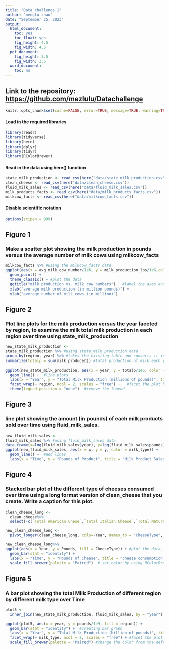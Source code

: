 ```yaml
---
title: "Data challenge 1"
author: "menglu zhao"
date: "September 25, 2023"
output:
  html_document:
    toc: yes
    toc_float: yes
    fig_height: 4.5
    fig_width: 4.5
  pdf_document:
    fig_height: 3.5
    fig_width: 3.5
  word_document:
    toc: no
---
```


## Link to the repository: <https://github.com/mezlulu/Datachallenge>
```r
knitr::opts_chunk$set(cache=FALSE, error=TRUE, message=TRUE, warning=TRUE)
```

#### Load in the required libraries
```r
library(readr)
library(tidyverse)
library(here)
library(dplyr)
library(tidyr)
library(RColorBrewer)
```

#### Read in the data using here() function
```r
state_milk_production <- read_csv(here("data/state_milk_production.csv"))
clean_cheese <- read_csv(here("data/clean_cheese.csv"))
fluid_milk_sales <- read_csv(here("data/fluid_milk_sales.csv"))
milk_products_facts <- read_csv(here("data/milk_products_facts.csv"))
milkcow_facts <- read_csv(here("data/milkcow_facts.csv"))
```

#### Disable scientific notation
```r
options(scipen = 999) 
```

## Figure 1
### Make a scatter plot showing the milk production in pounds versus the average number of milk cows using milkcow_facts

```r
milkcow_facts %>% #using the milkcow_facts data
ggplot(aes(x = avg_milk_cow_number/1e6, y = milk_production_lbs/1e6,color= year)) + #the x-axis will be the number of milk cows (in millions) and the y-axis will be milk production (in millions of pounds)
  geom_point() + 
  theme_classic() + #plot the data 
  ggtitle("milk production vs. milk cow numbers") + #label the axes and title the plot
  xlab("average milk production (in million pounds)") +
  ylab("average number of milk cows (in million)")
```

## Figure 2
### Plot line plots for the milk production versus the year faceted by region, to examine the milk total milk production in each region over time using state_milk_production

```r
new_state_milk_production <- 
state_milk_production %>% #using state_milk_production data
group_by(region, year) %>% #takes the existing table and converts it into a grouped table
summarize(totalp = sum(milk_produced)) #total production of milk each year by region 
  
ggplot(new_state_milk_production, aes(x = year, y = totalp/1e6, color = region)) +
  geom_line() +  #line plots
  labs(x = "Year", y = "Total Milk Production (millions of pounds)", title = "Total Milk Production by Region Over Time") + #label the axes and title the plot
  facet_wrap(~ region, ncol = 2, scales = "free") +   #facet the plot by region
  theme(legend.position = "none")  #remove the legend
```

## Figure 3
### line plot showing the amount (in pounds) of each milk products sold over time using fluid_milk_sales.

```r
new_fluid_milk_sales <- 
fluid_milk_sales %>% #using fluid_milk_sales data
data.frame(x=log(fluid_milk_sales$year), y=log(fluid_milk_sales$pounds)) #log scale the data
ggplot(new_fluid_milk_sales, aes(x = x, y = y, color = milk_type)) +
  geom_line() +  #add lines
  labs(x = "Time", y = "Pounds of Product", title = "Milk Product Sales Over Time")  #label the axes & add the title for the plots
```

## Figure 4
### Stacked bar plot of the different type of cheeses consumed over time using a long format version of clean_cheese that you create. Write a caption for this plot.

```r
clean_cheese_long <- 
  clean_cheese%>%
  select(-c(`Total American Chese`,`Total Italian Cheese`,`Total Natural Cheese`,`Total Processed Cheese Products`)) #remove all the total variable

new_clean_cheese_long <- 
  pivot_longer(clean_cheese_long, cols=-Year, names_to = "CheeseType", values_to = "Pounds") #change the data to long format and store the data

new_clean_cheese_long%>%
ggplot(aes(x = Year, y = Pounds, fill = CheeseType)) + #plot the data, x is the time and y is the pounds of cheese, color the plot by different types of cheese
  geom_bar(stat = "identity") +
  labs(x = "Time", y = "Pounds of Cheese", title = "cheese consumption Over Time") + #label the axes and title the graph
  scale_fill_brewer(palette = "Paired")  # set color by using RColorBrewer
```

## Figure 5
### A bar plot showing the total Milk Production of different region by different milk type over Time

```r
plot5 <- 
  inner_join(new_state_milk_production, fluid_milk_sales, by = "year") #join the two data frames with the common variable "year"
 
ggplot(plot5, aes(x = year, y = pounds/1e9, fill = region)) + 
  geom_bar(stat = "identity") +  #creating bar graph
  labs(x = "Year", y = "Total Milk Production (billion of pounds)", title = "Total Milk Production of different region by different milk type over Time") + #label the axes and title the plot
  facet_wrap(~ milk_type, ncol = 2, scales = "free") + #facet the plot by milk type
  scale_fill_brewer(palette = "Paired") #change the color from the default ggplots2 colors
```
